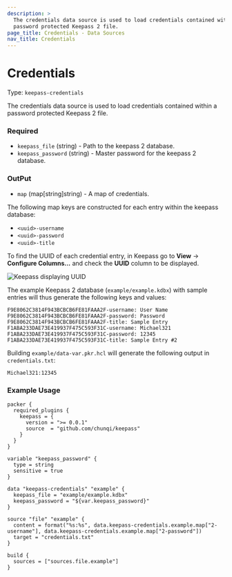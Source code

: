 ```yaml
---
description: >
  The credentials data source is used to load credentials contained within a
  password protected Keepass 2 file.
page_title: Credentials - Data Sources
nav_title: Credentials
---
```


# Credentials

Type: `keepass-credentials`

The credentials data source is used to load credentials contained within a
password protected Keepass 2 file.

### Required

- `keepass_file` (string) - Path to the keepass 2 database.
- `keepass_password` (string) - Master password for the keepass 2 database.

### OutPut

- `map` (map[string]string) - A map of credentials. 

The following map keys are constructed for each entry within the keepass
database:

* `<uuid>-username`
* `<uuid>-password`
* `<uuid>-title`

To find the UUID of each credential entry, in Keepass go to **View** ->
**Configure Columns...** and check the **UUID** column to be displayed.

![Keepass displaying UUID](keepass-uuid.png)

The example Keepass 2 database (`example/example.kdbx`) with sample entries will
thus generate the following keys and values:

```
F9E8062C3814F943BCBCB6FE81FAAA2F-username: User Name
F9E8062C3814F943BCBCB6FE81FAAA2F-password: Password
F9E8062C3814F943BCBCB6FE81FAAA2F-title: Sample Entry
F1ABA233DAE73E419937F475C593F31C-username: Michael321
F1ABA233DAE73E419937F475C593F31C-password: 12345
F1ABA233DAE73E419937F475C593F31C-title: Sample Entry #2
```

Building `example/data-var.pkr.hcl` will generate the following output in
`credentials.txt`:

```
Michael321:12345
```

### Example Usage

```hcl
packer {
  required_plugins {
    keepass = {
      version = ">= 0.0.1"
      source  = "github.com/chunqi/keepass"
    }
  }
}

variable "keepass_password" {
  type = string
  sensitive = true
}

data "keepass-credentials" "example" {
  keepass_file = "example/example.kdbx"
  keepass_password = "${var.keepass_password}"
}

source "file" "example" {
  content = format("%s:%s", data.keepass-credentials.example.map["2-username"], data.keepass-credentials.example.map["2-password"])
  target = "credentials.txt"
}

build {
  sources = ["sources.file.example"]
}
```
